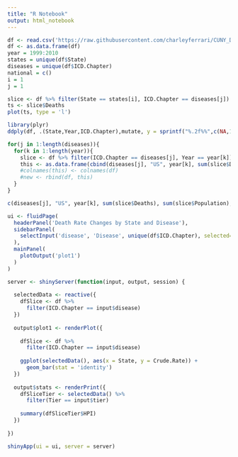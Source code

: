 ```yaml
---
title: "R Notebook"
output: html_notebook
---
```


```r
df <- read.csv('https://raw.githubusercontent.com/charleyferrari/CUNY_DATA_608/master/module3/data/cleaned-cdc-mortality-1999-2010-2.csv')
df <- as.data.frame(df)
year = 1999:2010
states = unique(df$State)
diseases = unique(df$ICD.Chapter)
national = c()
i = 1
j = 1

slice <- df %>% filter(State == states[i], ICD.Chapter == diseases[j])
ts <- slice$Deaths
plot(ts, type = 'l')
```

```r
library(plyr)
ddply(df, .(State,Year,ICD.Chapter),mutate, y = sprintf("%.2f%%",c(NA,100*diff(Deaths)/Deaths[-length(Deaths)])))
```


```r
for(j in 1:length(diseases)){
  for(k in 1:length(year)){
    slice <- df %>% filter(ICD.Chapter == diseases[j], Year == year[k])
    this <- as.data.frame(cbind(diseases[j], "US", year[k], sum(slice$Deaths), sum(slice$Population), sum(slice$Deaths)/sum(slice$Population)*1000))
    #colnames(this) <- colnames(df)
    #new <- rbind(df, this)
  }
}


```

```r


c(diseases[j], "US", year[k], sum(slice$Deaths), sum(slice$Population), mean(slice$Crude.Rate))
```


```r
ui <- fluidPage(
  headerPanel('Death Rate Changes by State and Disease'),
  sidebarPanel(
    selectInput('disease', 'Disease', unique(df$ICD.Chapter), selected='Certain conditions originating in the perinatal period')
  ),
  mainPanel(
    plotOutput('plot1')
  )
)

server <- shinyServer(function(input, output, session) {
  
  selectedData <- reactive({
    dfSlice <- df %>%
      filter(ICD.Chapter == input$disease)
  })
  
  output$plot1 <- renderPlot({
    
    dfSlice <- df %>%
      filter(ICD.Chapter == input$disease)
    
    ggplot(selectedData(), aes(x = State, y = Crude.Rate)) +
      geom_bar(stat = 'identity')
  })
  
  output$stats <- renderPrint({
    dfSliceTier <- selectedData() %>%
      filter(Tier == input$tier)
    
    summary(dfSliceTier$HPI)
  })
  
})

shinyApp(ui = ui, server = server)

```